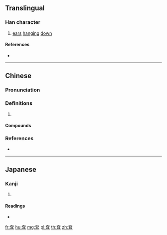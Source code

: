 {{character info/new}}
==Translingual==

===Han character===
{{Han char|rn=128|rad=耳|as=03|sn=9|four=40401|canj=KSJ|ids=⿱大耳}}

# [[ear]]s [[hang]]ing [[down]]

====References====
* {{Han ref|kx=0965.150|dkj=29011|dj=1414.030|hdz=42784.060|uh=8037|ud=32823|bh=D055|bd=53333}}

----

==Chinese==
{{zh-forms}}

===Pronunciation===
{{zh-pron
|m=dā
|c=daap3,dap1
|mc=y
|oc=y
|cat=
}}

===Definitions===
{{zh-hanzi}}

# {{rfdef|zh}}

====Compounds====
{{zh-der|耷拉}}

===References===
* {{R:yue:mfccd}}

----

==Japanese==

===Kanji===
{{ja-kanji|grade=|rs=耳03}}

# {{defn|lang=ja|sort=耳03}}

====Readings====
* {{ja-readings|on=[[とう]] (tō), [[ちょう]] (chō)|kun=|nanori=}}

[[fr:耷]]
[[hu:耷]]
[[mg:耷]]
[[pl:耷]]
[[th:耷]]
[[zh:耷]]